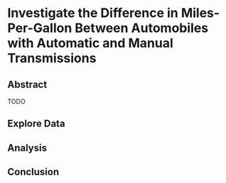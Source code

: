 
# Investigate the Difference in Miles-Per-Gallon Between Automobiles with Automatic and Manual Transmissions

## Abstract

TODO




## Explore Data




## Analysis





## Conclusion






